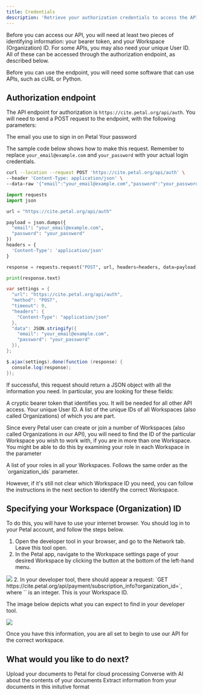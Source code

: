 ```yaml
---
title: Credentials
description: 'Retrieve your authorization credentials to access the API'
---
```


Before you can access our API, you will need at least two pieces of identifying information: your bearer token, and your Workspace (Organization) ID. For some APIs, you may also need your unique User ID. All of these can be accessed through the authorization endpoint, as described below. 

Before you can use the endpoint, you will need some software that can use APIs, such as cURL or Python.

## Authorization endpoint

The API endpoint for authorization is `https://cite.petal.org/api/auth`. You will need to send a POST request to the endpoint, with the following parameters:

<ParamField path="email" type="string">
  The email you use to sign in on Petal
</ParamField>
<ParamField path="password" type="string">
  Your password
</ParamField>

The sample code below shows how to make this request. Remember to replace `your_email@example.com` and `your_password` with your actual login credentials.

<CodeGroup>

```bash cURL
curl --location --request POST 'https://cite.petal.org/api/auth' \
--header 'Content-Type: application/json' \
--data-raw '{"email":"your_email@example.com","password":"your_password"}'
```

```python Python
import requests
import json

url = "https://cite.petal.org/api/auth"

payload = json.dumps({
  "email": "your_email@example.com",
  "password": "your_password"
})
headers = {
  'Content-Type': 'application/json'
}

response = requests.request("POST", url, headers=headers, data=payload)

print(response.text)
```

```java JavaScript
var settings = {
  "url": "https://cite.petal.org/api/auth",
  "method": "POST",
  "timeout": 0,
  "headers": {
    "Content-Type": "application/json"
  },
  "data": JSON.stringify({
    "email": "your_email@example.com",
    "password": "your_password"
  }),
};

$.ajax(settings).done(function (response) {
  console.log(response);
});
```

</CodeGroup>

If successful, this request should return a JSON object with all the information you need. In particular, you are looking for these fields:

<ResponseField name="access_token" type="string" required>
  A cryptic bearer token that identifies you. It will be needed for all other API access.
</ResponseField>
<ResponseField name="id" type="integer" required>
  Your unique User ID. 
</ResponseField>
<ResponseField name="organization_ids" type="integer[]" required>
  A list of the unique IDs of all Workspaces (also called Organizations) of which you are part. 
</ResponseField>

Since every Petal user can create or join a number of Workspaces (also called Organizations in our API), you will need to find the ID of the particular Workspace you wish to work with, if you are in more than one Workspace. You might be able to do this by examining your role in each Workspace in the parameter 

<ResponseField name="organization_roles" type="string[]" required>
  A list of your roles in all your Workspaces. Follows the same order as the `organization_ids` parameter. 
</ResponseField>

However, if it's still not clear which Workspace ID you need, you can follow the instructions in the next section to identify the correct Workspace.

## Specifying your Workspace (Organization) ID

To do this, you will have to use your internet browser. You should log in to your Petal account, and follow the steps below.

1. Open the developer tool in your browser, and go to the Network tab. Leave this tool open.
1. In the Petal app, navigate to the Workspace settings page of your desired Workspace by clicking the button at the bottom of the left-hand menu.
<Frame>
  <img src="/intro/settings_button.png" />
</Frame>
2. In your developer tool, there should appear a request: `GET
	https://cite.petal.org/api/payment/subscription_info?organization_id=<id>`, where `<id>` is an integer. This is your Workspace ID.

The image below depicts what you can expect to find in your developer tool.
<Frame>
  <img src="/intro/org_id_network.png" />
</Frame>

Once you have this information, you are all set to begin to use our API for the correct workspace.


## What would you like to do next?
<CardGroup cols={3}>
  <Card
    title="Upload documents"
    icon="book-open"
    href="/usecases/document"
  >
    Upload your documents to Petal for cloud processing
  </Card>
  <Card
    title="Chat with documents"
    icon="comments"
    href="/usecases/ai_chat"
  >
    Converse with AI about the contents of your documents
  </Card>
  <Card
    title="Build AI tables"
    icon="table-cells"
    href="/usecases/ai_table"
  >
    Extract information from your documents in this initutive format
  </Card>
</CardGroup>
